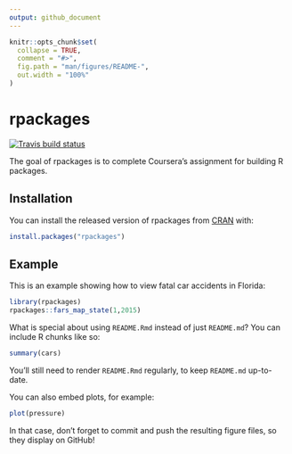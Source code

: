 ```yaml
---
output: github_document
---
```


<!-- README.md is generated from README.Rmd. Please edit that file -->

```r
knitr::opts_chunk$set(
  collapse = TRUE,
  comment = "#>",
  fig.path = "man/figures/README-",
  out.width = "100%"
)
```

# rpackages

<!-- badges: start -->
[![Travis build status](https://travis-ci.com/eyeseaevan/rpackages.svg?branch=master)](https://travis-ci.com/eyeseaevan/rpackages)
<!-- badges: end -->

The goal of rpackages is to complete Coursera's assignment for building R packages.

## Installation

You can install the released version of rpackages from [CRAN](https://CRAN.R-project.org) with:

``` r
install.packages("rpackages")
```

## Example

This is an example showing how to view fatal car accidents in Florida:

```r
library(rpackages)
rpackages::fars_map_state(1,2015)
```

What is special about using `README.Rmd` instead of just `README.md`? You can include R chunks like so:

```r
summary(cars)
```

You'll still need to render `README.Rmd` regularly, to keep `README.md` up-to-date.

You can also embed plots, for example:

```r
plot(pressure)
```

In that case, don't forget to commit and push the resulting figure files, so they display on GitHub!
